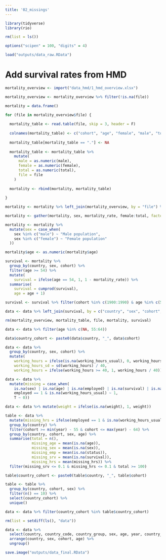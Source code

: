 ```yaml
---
title: '02_missings'
---
```


```r
library(tidyverse)
library(rio)

rm(list = ls())

options("scipen" = 100, "digits" = 4)

load("outputs/data_raw.RData")

```

# Add survival rates from HMD
```r
mortality_overview <- import("data_hmd/1_hmd_overview.xlsx")

mortality_overview <- mortality_overview %>% filter(!is.na(file))

mortality = data.frame()

for (file in mortality_overview$file) {
  
  mortality_table <- read.table(file, skip = 3, header = F)
  
  colnames(mortality_table) <- c("cohort", "age", "female", "male", "total")
  
  mortality_table[mortality_table == "."] <- NA
  
  mortality_table <- mortality_table %>% 
    mutate(
      male = as.numeric(male),
      female = as.numeric(female),
      total = as.numeric(total),
      file = file
    )
  
  mortality <- rbind(mortality, mortality_table)
  
}

mortality <- mortality %>% left_join(mortality_overview, by = "file") %>% select(country, cohort, age, female, male, total)

mortality <- gather(mortality, sex, mortality_rate, female:total, factor_key = T)

mortality <- mortality %>% 
  mutate(sex = case_when(
    sex %in% c("male") ~ "Male population",
    sex %in% c("female") ~ "Female population"
  ))

mortality$age <- as.numeric(mortality$age)

survival <- mortality %>%
  group_by(country, sex, cohort) %>%
  filter(age >= 54) %>%
  mutate(
    survival = ifelse(age == 54, 1, 1 - mortality_rate)) %>%
  summarise(
    survival = cumprod(survival),
    age = age + 1)

survival <- survival %>% filter(cohort %in% c(1900:1990) & age %in% c(55:74))

data <- data %>% left_join(survival, by = c("country", "sex", "cohort", "age"))

rm(mortality_overview, mortality_table, file, mortality, survival)

```

```r
data <- data %>% filter(age %in% c(NA, 55:64))

data$country_cohort <- paste0(data$country, "_", data$cohort)

data <- data %>%
  group_by(country, sex, cohort) %>%
  mutate(
    working_hours = ifelse(is.na(working_hours_usual), 0, working_hours_usual),
    working_hours_sd = sd(working_hours) / 40,
    working_hours = ifelse(working_hours >= 40, 1, working_hours / 40))

data <- data %>%
  mutate(missing = case_when(
    is.na(sex) | is.na(age) | is.na(employed) | is.na(survival) | is.na(education) ~ 1,
    employed == 1 & is.na(working_hours_usual) ~ 1,
    T ~ 0))

data <- data %>% mutate(weight = ifelse(is.na(weight), 1, weight))

```

```r
table <- data %>%
  mutate(missing_hrs = ifelse(employed == 1 & is.na(working_hours_usual), 1, 0)) %>%
  group_by(country) %>%
  filter(cohort >= min(year) - 55 & cohort <= max(year) - 64) %>%
  group_by(country, cohort, sex, age) %>%
  summarise(total = n(),
            missing_age = mean(is.na(age)),
            missing_sex = mean(is.na(sex)),
            missing_emp = mean(is.na(status)),
            missing_srv = mean(is.na(survival)),
            missing_hrs = mean(missing_hrs)) %>%
  filter(missing_srv <= 0.1 & missing_hrs <= 0.1 & total >= 100)

table$country_cohort <- paste0(table$country, "_", table$cohort)

table <- table %>%
  group_by(country, cohort, sex) %>%
  filter(n() == 10) %>%
  select(country_cohort) %>% 
  unique()

data <- data %>% filter(country_cohort %in% table$country_cohort)

rm(list = setdiff(ls(), "data"))

```

```r
data <- data %>% 
  select(country, country_code, country_group, sex, age, year, country_cohort, cohort, cohort_two, status, employed, education, working_hours, working_hours_usual, survival, weight) %>%
  arrange(country, sex, cohort, age) %>%
  ungroup()

save.image("outputs/data_final.RData")

```

```r
```
